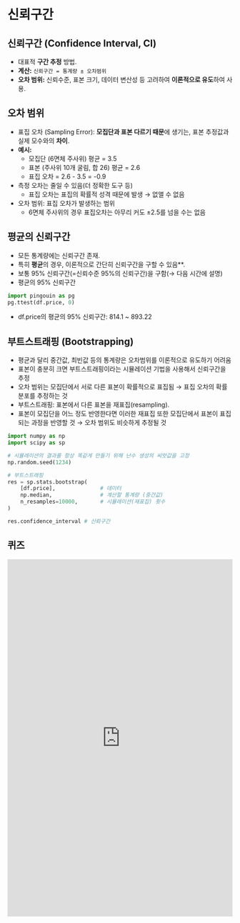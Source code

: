 # 신뢰구간

## 신뢰구간 (Confidence Interval, CI)

*   대표적 **구간 추정** 방법.
*   **계산:** `신뢰구간 = 통계량 ± 오차범위`
*   **오차 범위:** 신뢰수준, 표본 크기, 데이터 변산성 등 고려하여 **이론적으로 유도**하여 사용.


## 오차 범위

*   표집 오차 (Sampling Error): **모집단과 표본 다르기 때문**에 생기는, 표본 추정값과 실제 모수와의 **차이**.
*   **예시:**
    *   모집단 (6면체 주사위) 평균 = 3.5
    *   표본 (주사위 10개 굴림, 합 26) 평균 = 2.6
    *   표집 오차 = 2.6 - 3.5 = -0.9
* 측정 오차는 줄일 수 있음(더 정확한 도구 등)
    *   표집 오차는 표집의 확률적 성격 때문에 발생 → 없앨 수 없음
* 오차 범위: 표집 오차가 발생하는 범위
    * 6면체 주사위의 경우 표집오차는 아무리 커도  ±2.5를 넘을 수는 없음

## 평균의 신뢰구간

*   모든 통계량에는 신뢰구간 존재.
*   특히 **평균**의 경우, 이론적으로 간단히 신뢰구간을 구할 수 있음**.
*   보통 95% 신뢰구간(=신뢰수준 95%의 신뢰구간)을 구함(→ 다음 시간에 설명)
*   평균의 95% 신뢰구간

```python
import pingouin as pg
pg.ttest(df.price, 0)
```
*  df.price의 평균의 95% 신뢰구간: 814.1 ~ 893.22


## 부트스트래핑 (Bootstrapping)

- 평균과 달리 중간값, 최빈값 등의 통계량은 오차범위를 이론적으로 유도하기 어려움
- 표본이 충분히 크면 부트스트래핑이라는 시뮬레이션 기법을 사용해서 신뢰구간을 추정
- 오차 범위는 모집단에서 서로 다른 표본이 확률적으로 표집됨 → 표집 오차의 확률 분포를 추정하는 것
- 부트스트래핑: 표본에서 다른 표본을 재표집(resampling). 
- 표본이 모집단을 어느 정도 반영한다면 이러한 재표집 또한 모집단에서 표본이 표집되는 과정을 반영할 것 → 오차 범위도 비슷하게 추정될 것

```python
import numpy as np
import scipy as sp

# 시뮬레이션의 결과를 항상 똑같게 만들기 위해 난수 생성의 씨앗값을 고정
np.random.seed(1234)

# 부트스트래핑
res = sp.stats.bootstrap(
    [df.price],              # 데이터
    np.median,               # 계산할 통계량 (중간값)
    n_resamples=10000,       # 시뮬레이션(재표집) 횟수
)

res.confidence_interval # 신뢰구간
```

## 퀴즈

<iframe src="https://tally.so/embed/wvzlJ0?alignLeft=1&hideTitle=1&transparentBackground=1&dynamicHeight=1" loading="lazy" width="100%" height="800" frameborder="0" marginheight="0" marginwidth="0" title="[통계] 추정과 신뢰구간"></iframe>
